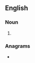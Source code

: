 {{also|tom cats}}
==English==

===Noun===
{{head|en|noun form}}

# {{plural of|en|tomcat}}

===Anagrams===
* {{anagrams|en|a=acmostt|Cottams}}